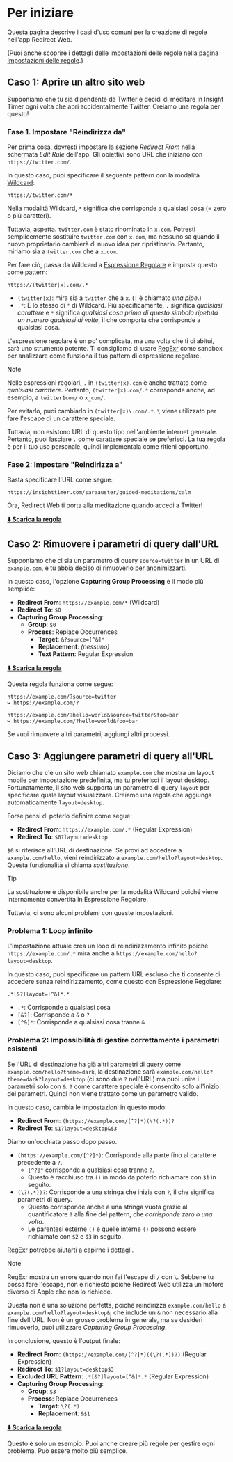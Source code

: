 # Per iniziare

Questa pagina descrive i casi d'uso comuni per la creazione di regole nell'app Redirect Web.

(Puoi anche scoprire i dettagli delle impostazioni delle regole nella pagina [Impostazioni delle regole](./rule-settings).)

## Caso 1: Aprire un altro sito web

Supponiamo che tu sia dipendente da Twitter e decidi di meditare in Insight Timer ogni volta che apri accidentalmente Twitter. Creiamo una regola per questo!

### Fase 1. Impostare "Reindirizza da"

Per prima cosa, dovresti impostare la sezione *Redirect From* nella schermata *Edit Rule* dell'app. Gli obiettivi sono URL che iniziano con `https://twitter.com/`.

In questo caso, puoi specificare il seguente pattern con la modalità [Wildcard](rule-settings?id=wildcard):

```
https://twitter.com/*
```

Nella modalità Wildcard, `*` significa che corrisponde a qualsiasi cosa (= zero o più caratteri).

Tuttavia, aspetta. `twitter.com` è stato rinominato in `x.com`. Potresti semplicemente sostituire `twitter.com` con `x.com`, ma nessuno sa quando il nuovo proprietario cambierà di nuovo idea per ripristinarlo. Pertanto, miriamo sia a `twitter.com` che a `x.com`.

Per fare ciò, passa da Wildcard a [Espressione Regolare](rule-settings?id=regular-expression) e imposta questo come pattern:

```
https://(twitter|x).com/.*
```

* `(twitter|x)`: mira sia a `twitter` che a `x`. (`|` è chiamato *una pipe*.)
* `.*`: È lo stesso di `*` di Wildcard. Più specificamente, `.` significa *qualsiasi carattere* e `*` significa *qualsiasi cosa prima di questo simbolo ripetuta un numero qualsiasi di volte*, il che comporta che corrisponde a qualsiasi cosa.

L'espressione regolare è un po' complicata, ma una volta che ti ci abitui, sarà uno strumento potente. Ti consigliamo di usare [RegExr](https://regexr.com) come sandbox per analizzare come funziona il tuo pattern di espressione regolare.

> [!NOTE]
> Nelle espressioni regolari, `.` in `(twitter|x).com` è anche trattato come *qualsiasi carattere*. Pertanto, `(twitter|x).com/.*` corrisponde anche, ad esempio, a `twitter1com/` o `x_com/`.
>
> Per evitarlo, puoi cambiarlo in `(twitter|x)\.com/.*`. `\` viene utilizzato per fare l'escape di un carattere speciale.
>
> Tuttavia, non esistono URL di questo tipo nell'ambiente internet generale. Pertanto, puoi lasciare `.` come carattere speciale se preferisci. La tua regola è per il tuo uso personale, quindi implementala come ritieni opportuno.

### Fase 2: Impostare "Reindirizza a"

Basta specificare l'URL come segue:

```
https://insighttimer.com/saraauster/guided-meditations/calm
```

Ora, Redirect Web ti porta alla meditazione quando accedi a Twitter!

**[⬇️ Scarica la regola](/rules/reduce-twitter-addiction.redirectweb)**

## Caso 2: Rimuovere i parametri di query dall'URL

Supponiamo che ci sia un parametro di query `source=twitter` in un URL di `example.com`, e tu abbia deciso di rimuoverlo per anonimizzarti.

In questo caso, l'opzione **Capturing Group Processing** è il modo più semplice:

* **Redirect From**: `https://example.com/*` (Wildcard)
* **Redirect To**: `$0`
* **Capturing Group Processing**:
    * **Group**: `$0`
    * **Process**: Replace Occurrences
        * **Target**: `&?source=[^&]*`
        * **Replacement**: *(nessuno)*
        * **Text Pattern**: Regular Expression

**[⬇️ Scarica la regola](/rules/remove-parameters.redirectweb)**

Questa regola funziona come segue:

```
https://example.com/?source=twitter
↪ https://example.com/?

https://example.com/?hello=world&source=twitter&foo=bar
↪ https://example.com/?hello=world&foo=bar
```

Se vuoi rimuovere altri parametri, aggiungi altri processi.

## Caso 3: Aggiungere parametri di query all'URL

Diciamo che c'è un sito web chiamato `example.com` che mostra un layout mobile per impostazione predefinita, ma tu preferisci il layout desktop. Fortunatamente, il sito web supporta un parametro di query `layout` per specificare quale layout visualizzare. Creiamo una regola che aggiunga automaticamente `layout=desktop`.

Forse pensi di poterlo definire come segue:

* **Redirect From**: `https://example.com/.*` (Regular Expression)
* **Redirect To**: `$0?layout=desktop`

`$0` si riferisce all'URL di destinazione. Se provi ad accedere a `example.com/hello`, vieni reindirizzato a `example.com/hello?layout=desktop`. Questa funzionalità si chiama *sostituzione*.

> [!TIP]
> La sostituzione è disponibile anche per la modalità Wildcard poiché viene internamente convertita in Espressione Regolare.

Tuttavia, ci sono alcuni problemi con queste impostazioni.

### Problema 1: Loop infinito

L'impostazione attuale crea un loop di reindirizzamento infinito poiché `https://example.com/.*` mira anche a `https://example.com/hello?layout=desktop`.

In questo caso, puoi specificare un pattern URL escluso che ti consente di accedere senza reindirizzamento, come questo con Espressione Regolare:

```
.*[&?]layout=[^&]*.*
```

* `.*`: Corrisponde a qualsiasi cosa
* `[&?]`: Corrisponde a `&` o `?`
* `[^&]*`: Corrisponde a qualsiasi cosa tranne `&`

### Problema 2: Impossibilità di gestire correttamente i parametri esistenti

Se l'URL di destinazione ha già altri parametri di query come `example.com/hello?theme=dark`, la destinazione sarà `example.com/hello?theme=dark?layout=desktop` (ci sono due `?` nell'URL) ma puoi unire i parametri solo con `&`. `?` come carattere speciale è consentito solo all'inizio dei parametri. Quindi non viene trattato come un parametro valido.

In questo caso, cambia le impostazioni in questo modo:

* **Redirect From**: `(https://example.com/[^?]*)(\?(.*))?`
* **Redirect To**: `$1?layout=desktop&$3`

Diamo un'occhiata passo dopo passo.

* `(https://example.com/[^?]*)`: Corrisponde alla parte fino al carattere precedente a `?`.
    * `[^?]*` corrisponde a qualsiasi cosa tranne `?`.
    * Questo è racchiuso tra `()` in modo da poterlo richiamare con `$1` in seguito.
* `(\?(.*))?`: Corrisponde a una stringa che inizia con `?`, il che significa parametri di query.
    * Questo corrisponde anche a una stringa vuota grazie al quantificatore `?` alla fine del pattern, che *corrisponde zero o una volta*.
    * Le parentesi esterne `()` e quelle interne `()` possono essere richiamate con `$2` e `$3` in seguito.

[RegExr](https://regexr.com) potrebbe aiutarti a capirne i dettagli.

> [!NOTE]
> RegExr mostra un errore quando non fai l'escape di `/` con `\`. Sebbene tu possa fare l'escape, non è richiesto poiché Redirect Web utilizza un motore diverso di Apple che non lo richiede.

Questa non è una soluzione perfetta, poiché reindirizza `example.com/hello` a `example.com/hello?layout=desktop&`, che include un `&` non necessario alla fine dell'URL. Non è un grosso problema in generale, ma se desideri rimuoverlo, puoi utilizzare *Capturing Group Processing*.

In conclusione, questo è l'output finale:

* **Redirect From**: `(https://example.com/[^?]*)((\?(.*))?)` (Regular Expression)
* **Redirect To**: `$1?layout=desktop$3`
* **Excluded URL Pattern**: `.*[&?]layout=[^&]*.*` (Regular Expression)
* **Capturing Group Processing**:
    * **Group**: `$3`
    * **Process**: Replace Occurrences
        * **Target**: `\?(.*)`
        * **Replacement**: `&$1`

**[⬇️ Scarica la regola](/rules/add-parameters.redirectweb)**

Questo è solo un esempio. Puoi anche creare più regole per gestire ogni problema. Può essere molto più semplice.